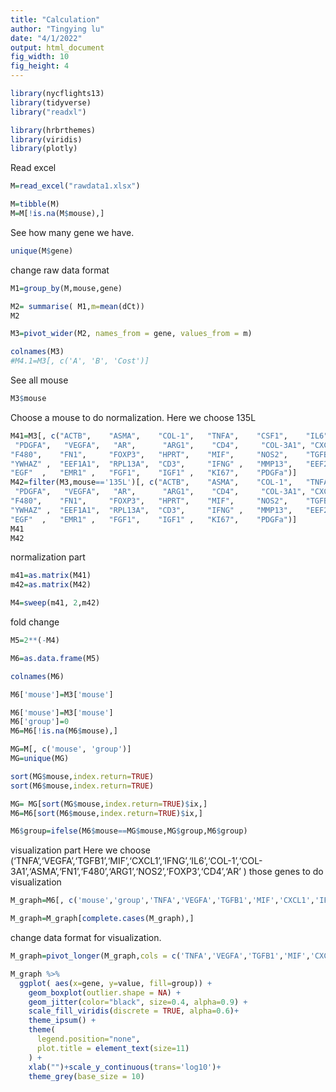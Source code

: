 ```yaml
---
title: "Calculation"
author: "Tingying lu"
date: "4/1/2022"
output: html_document
fig_width: 10
fig_height: 4
---
```


```r
library(nycflights13)
library(tidyverse)
library("readxl")

library(hrbrthemes)
library(viridis)
library(plotly)
```


Read excel
```r
M=read_excel("rawdata1.xlsx")
```

```r
M=tibble(M)
M=M[!is.na(M$mouse),]
```

See how many gene we have.
```r
unique(M$gene)
```


change raw data format
```r
M1=group_by(M,mouse,gene)

M2= summarise( M1,m=mean(dCt))
M2
```

```r
M3=pivot_wider(M2, names_from = gene, values_from = m) 

```

```r
colnames(M3)
#M4.1=M3[, c('A', 'B', 'Cost')]

```
See all mouse

```r
M3$mouse

```


Choose a mouse to do normalization. Here we choose 135L

```r

M41=M3[, c("ACTB",    "ASMA",    "COL-1",   "TNFA",    "CSF1",    "IL6",    
 "PDGFA",   "VEGFA",   "AR",      "ARG1",    "CD4",     "COL-3A1", "CXCL1" , 
"F480",    "FN1",     "FOXP3",   "HPRT",    "MIF",     "NOS2",    "TGFB1",  
"YWHAZ" ,  "EEF1A1",  "RPL13A",  "CD3",     "IFNG" ,   "MMP13",   "EEF2",   
"EGF"  ,   "EMR1" ,   "FGF1",    "IGF1" ,   "KI67",    "PDGFa")]
M42=filter(M3,mouse=='135L')[, c("ACTB",    "ASMA",    "COL-1",   "TNFA",    "CSF1",    "IL6",    
 "PDGFA",   "VEGFA",   "AR",      "ARG1",    "CD4",     "COL-3A1", "CXCL1" , 
"F480",    "FN1",     "FOXP3",   "HPRT",    "MIF",     "NOS2",    "TGFB1",  
"YWHAZ" ,  "EEF1A1",  "RPL13A",  "CD3",     "IFNG" ,   "MMP13",   "EEF2",   
"EGF"  ,   "EMR1" ,   "FGF1",    "IGF1" ,   "KI67",    "PDGFa")]
M41
M42

```



normalization part

```r
m41=as.matrix(M41)
m42=as.matrix(M42)
```


```r
M4=sweep(m41, 2,m42)
```


fold change
```r
M5=2**(-M4)
```

```r
M6=as.data.frame(M5)
```

```r
colnames(M6)
```
```r
M6['mouse']=M3['mouse']
```



```r
M6['mouse']=M3['mouse']
M6['group']=0
M6=M6[!is.na(M6$mouse),]
```


```r
MG=M[, c('mouse', 'group')]
MG=unique(MG)

```


```r
sort(MG$mouse,index.return=TRUE)
sort(M6$mouse,index.return=TRUE)

MG= MG[sort(MG$mouse,index.return=TRUE)$ix,]
M6=M6[sort(M6$mouse,index.return=TRUE)$ix,]


```




```r
M6$group=ifelse(M6$mouse==MG$mouse,MG$group,M6$group)
```



visualization part Here we choose ('TNFA','VEGFA','TGFB1','MIF','CXCL1','IFNG','IL6','COL-1','COL-3A1','ASMA','FN1','F480','ARG1','NOS2','FOXP3','CD4','AR' ) those genes to do visualization
```r
M_graph=M6[, c('mouse','group','TNFA','VEGFA','TGFB1','MIF','CXCL1','IFNG','IL6','COL-1','COL-3A1','ASMA','FN1','F480','ARG1','NOS2','FOXP3','CD4','AR')]

M_graph=M_graph[complete.cases(M_graph),]
```

change data format for visualization.
```r
M_graph=pivot_longer(M_graph,cols = c('TNFA','VEGFA','TGFB1','MIF','CXCL1','IFNG','IL6','COL-1','COL-3A1','ASMA','FN1','F480','ARG1','NOS2','FOXP3','CD4','AR'),names_to = "gene",values_to = "value")
```

```r

M_graph %>%
  ggplot( aes(x=gene, y=value, fill=group)) +
    geom_boxplot(outlier.shape = NA) +
    geom_jitter(color="black", size=0.4, alpha=0.9) +
    scale_fill_viridis(discrete = TRUE, alpha=0.6)+
    theme_ipsum() +
    theme(
      legend.position="none",
      plot.title = element_text(size=11)
    ) +
    xlab("")+scale_y_continuous(trans='log10')+
    theme_grey(base_size = 10)

```









